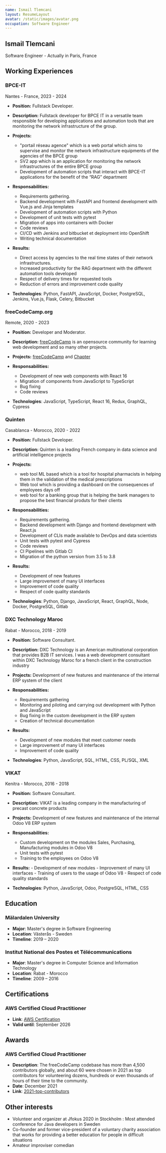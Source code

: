 ```yaml
---
name: Ismail Tlemcani
layout: ResumeLayout
avatar: /static/images/avatar.png
occupation: Software Engineer
---
```


## Ismail Tlemcani

Software Engineer - Actually in Paris, France

## Working Experiences

### BPCE-IT

<div className="!mt-0 text-sm italic text-gray-400">Nantes - France, 2023 - 2024</div>

- **Position:** Fullstack Developer.
- **Description:** Fullstack developer for BPCE IT in a versatile team responsible for developing applications and automation tools that are monitoring the network infrastructure of the group.
- **Projects:**
  - "portail réseau agence" which is a web portal which aims to supervise and monitor the network infrastructure equipments of the agencies of the BPCE group
  - SV2 app which is an application for monitoring the network infrastructures of the entire BPCE group
  - Development of automation scripts that interact with BPCE-IT applications for the benefit of the “RAG” department
- **Responsabilities:**

  - Requirements gathering.
  - Backend development with FastAPI and frontend development with Vue.js and Jinja templates
  - Development of automation scripts with Python
  - Development of unit tests with pytest
  - Migration of apps into containers with Docker
  - Code reviews
  - CI/CD with Jenkins and bitbucket et deployment into OpenShift
  - Writing technical documentation

- **Results:**
  - Direct access by agencies to the real time states of their network infrastructures.
  - Increased productivity for the RAG department with the different automation tools developed
  - Respect of delivery times for requested tools
  - Reduction of errors and improvement code quality
- **Technologies**: Python, FastAPI, JavaScript, Docker, PostgreSQL, Jenkins, Vue.js, Flask, Celery, Bitbucket

### freeCodeCamp.org

<div className="!mt-0 text-sm italic text-gray-400">Remote, 2020 - 2023</div>

- **Position:** Developer and Moderator.
- **Description:** [freeCodeCamp](https://www.freecodecamp.org/) is an opensource community for learning web development and so many other projects.
- **Projects:** [freeCodeCamp](https://www.freecodecamp.org/) and [Chapter](https://github.com/freeCodeCamp/chapter/)
- **Responsabilities:**

  - Development of new web components with React 16
  - Migration of components from JavaScript to TypeScript
  - Bug fixing
  - Code reviews

- **Technologies**: JavaScript, TypeScript, React 16, Redux, GraphQL, Cypress

### Quinten

<div className="!mt-0 text-sm italic text-gray-400">Casablanca - Morocco, 2020 - 2022</div>

- **Position:** Fullstack Developer.
- **Description:** Quinten is a leading French company in data science and artificial intelligence projects
- **Projects:**
  - web tool ML based which is a tool for hospital pharmacists in helping them in the validation of the medical prescriptions
  - Web tool which is providing a dashboard on the consequences of employees days off
  - web tool for a banking group that is helping the bank managers to propose the best financial produts for their clients
- **Responsabilities:**

  - Requirements gathering.
  - Backend development with Django and frontend development with React.js
  - Development of CLIs made available to DevOps and data scientists
  - Unit tests with pytest and Cypress
  - Code reviews
  - CI Pipelines with Gitlab CI
  - Migration of the python version from 3.5 to 3.8

- **Results:**
  - Development of new features
  - Large improvement of many UI interfaces
  - Improvement of code quality
  - Respect of code quality standards
- **Technologies**: Python, Django, JavaScript, React, GraphQL, Node, Docker, PostgreSQL, Gitlab

### DXC Technology Maroc

<div className="!mt-0 text-sm italic text-gray-400">Rabat - Morocco, 2018 - 2019</div>

- **Position:** Software Consultant.
- **Description:** DXC Technology is an American multinational corporation that provides B2B IT services. I was a web development consultant within DXC Technology Maroc for a french client in the construction industry
- **Projects:** Development of new features and maintenance of the internal ERP system of the client
- **Responsabilities:**

  - Requirements gathering
  - Monitoring and piloting and carrying out development with Python and JavaScript
  - Bug fixing in the custom development in the ERP system
  - Creation of technical documentation

- **Results:**
  - Development of new modules that meet customer needs
  - Large improvement of many UI interfaces
  - Improvement of code quality
- **Technologies**: Python, JavaScript, SQL, HTML, CSS, PL/SQL, XML

### VIKAT

<div className="!mt-0 text-sm italic text-gray-400">Kenitra - Morocco, 2016 - 2018</div>

- **Position:** Software Consultant.
- **Description:** VIKAT is a leading company in the manufacturing of precast concrete products
- **Projects:** Development of new features and maintenance of the internal Odoo V8 ERP system
- **Responsabilities:**

  - Custom development on the modules Sales, Purchasing, Manufacturing modules in Odoo V8
  - Unit tests with pytest
  - Training to the employees on Odoo V8

- **Results:** - Development of new modules - Improvement of many UI interfaces - Training of users to the usage of Odoo V8 - Respect of code quality standards
- **Technologies**: Python, JavaScript, Odoo, PostgreSQL, HTML, CSS

## Education

### Mälardalen University

- **Major**: Master's degree in Software Engineering
- **Location**: Västerås - Sweden
- **Timeline**: 2019 – 2020

### Institut National des Postes et Télécommunications

- **Major**: Master's degree in Computer Science and Information Technology
- **Location**: Rabat - Morocco
- **Timeline**: 2009 – 2016

## Certifications

### AWS Certified Cloud Practitioner

- **Link**: [AWS Certification](https://www.credly.com/badges/37e55fd0-726a-43a0-b825-1190999b3d8a/linked_in_profile)
- **Valid until**: September 2026

## Awards

### AWS Certified Cloud Practitioner

- **Description**: The freeCodeCamp codebase has more than 4,500 contributors globally, and about 60 were chosen in 2021 as top contributors for volunteering dozens, hundreds or even thousands of hours of their time to the community.
- **Date**: December 2021
- **Link**: [2021-top-contributors](https://www.freecodecamp.org/news/2021-top-contributors/)

## Other interests

- Volunteer and organizer at Jfokus 2020 in Stockholm : Most attended conference for Java developers in Sweden
- Co-founder and former vice-president of a voluntary charity association that works for providing a better education for people in difficult situations
- Amateur improviser comedian
